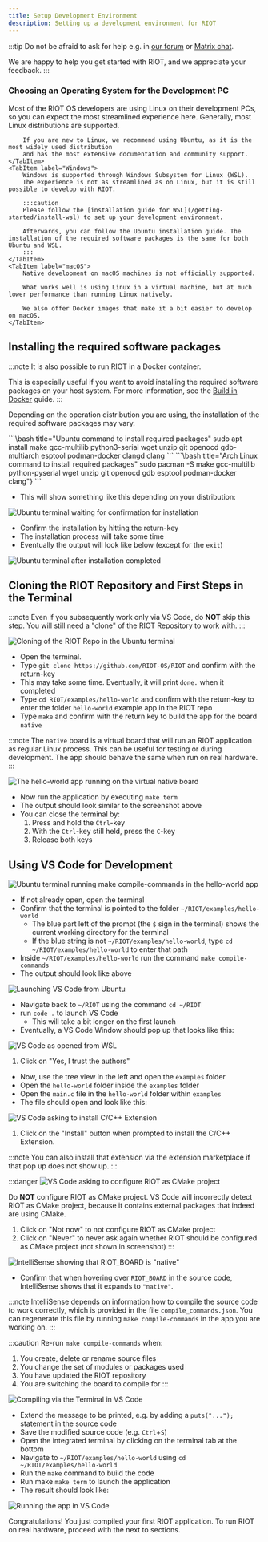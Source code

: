 ```yaml
---
title: Setup Development Environment
description: Setting up a development environment for RIOT
---
```



:::tip
Do not be afraid to ask for help e.g. in [our forum](https://forum.riot-os.org/) or [Matrix chat](https://matrix.to/#/#riot-os:matrix.org).

We are happy to help you get started with RIOT, and we appreciate your feedback.
:::

### Choosing an Operating System for the Development PC

<Tabs syncKey="os">
    <TabItem label="Linux (Recommended)">
        Most of the RIOT OS developers are using Linux on their development PCs, so you can expect the
        most streamlined experience here. Generally, most Linux distributions are supported.

        If you are new to Linux, we recommend using Ubuntu, as it is the most widely used distribution
        and has the most extensive documentation and community support.
    </TabItem>
    <TabItem label="Windows">
        Windows is supported through Windows Subsystem for Linux (WSL). 
        The experience is not as streamlined as on Linux, but it is still possible to develop with RIOT.

        :::caution
        Please follow the [installation guide for WSL](/getting-started/install-wsl) to set up your development environment.

        Afterwards, you can follow the Ubuntu installation guide. The installation of the required software packages is the same for both Ubuntu and WSL.
        :::
    </TabItem>
    <TabItem label="macOS">
        Native development on macOS machines is not officially supported. 
        
        What works well is using Linux in a virtual machine, but at much lower performance than running Linux natively. 
        
        We also offer Docker images that make it a bit easier to develop on macOS.
    </TabItem>
</Tabs>

## Installing the required software packages

:::note
It is also possible to run RIOT in a Docker container. 

This is especially useful if you want to avoid installing the required software packages on your host system. For more information, see the [Build in Docker](/docs/guides/build-in-docker) guide.
:::

Depending on the operation distribution you are using, the installation of the required software packages may vary.

<Tabs syncKey="os">
    <TabItem label="Ubuntu">
    ```\bash title="Ubuntu command to install required packages"
        sudo apt install make gcc-multilib python3-serial wget unzip git openocd gdb-multiarch esptool podman-docker clangd clang
    ```
    </TabItem>
    <TabItem label="Arch Linux">
    ```\bash title="Arch Linux command to install required packages"
        sudo pacman -S make gcc-multilib python-pyserial wget unzip git openocd gdb esptool podman-docker clang"}
    ```
    </TabItem>
</Tabs>

- This will show something like this depending on your distribution:

![Ubuntu terminal waiting for confirmation for installation](img/03-Install_Base_Packages-01.png)

- Confirm the installation by hitting the return-key
- The installation process will take some time
- Eventually the output will look like below (except for the `exit`)

![Ubuntu terminal after installation completed](img/03-Install_Base_Packages-02.png)

## Cloning the RIOT Repository and First Steps in the Terminal

:::note
Even if you subsequently work only via VS Code, do **NOT** skip this step.
You will still need a "clone" of the RIOT Repository to work with.
:::

![Cloning of the RIOT Repo in the Ubuntu terminal](img/05-First_Steps-00.png)

- Open the terminal.
- Type `git clone https://github.com/RIOT-OS/RIOT` and confirm with the return-key
- This may take some time. Eventually, it will print `done.` when it completed
- Type `cd RIOT/examples/hello-world` and confirm with the return-key to enter
  the folder `hello-world` example app in the RIOT repo
- Type `make` and confirm with the return key to build the app for the board
  `native`

:::note
The `native` board is a virtual board that will run an RIOT application as
regular Linux process. This can be useful for testing or during development.
The app should behave the same when run on real hardware.
:::

![The `hello-world` app running on the virtual `native` board](img/05-First_Steps-01.png)

- Now run the application by executing `make term`
- The output should look similar to the screenshot above
- You can close the terminal by:
    1. Press and hold the `Ctrl`-key
    2. With the `Ctrl`-key still held, press the `C`-key
    3. Release both keys

## Using VS Code for Development

![Ubuntu terminal running `make compile-commands` in the `hello-world` app](img/06-Use_VS_Code-00.png)

- If not already open, open the terminal
- Confirm that the terminal is pointed to the folder `~/RIOT/examples/hello-world`
    - The blue part left of the prompt (the `$` sign in the terminal) shows
      the current working directory for the terminal
    - If the blue string is not `~/RIOT/examples/hello-world`, type
      `cd ~/RIOT/examples/hello-world` to enter that path
- Inside `~/RIOT/examples/hello-world` run the command `make compile-commands`
- The output should look like above

![Launching VS Code from Ubuntu](img/06-Use_VS_Code-01.png)

- Navigate back to `~/RIOT` using the command `cd ~/RIOT`
- run `code .` to launch VS Code
    - This will take a bit longer on the first launch
- Eventually, a VS Code Window should pop up that looks like this:

![VS Code as opened from WSL](img/06-Use_VS_Code-02.png)

1. Click on "Yes, I trust the authors"

- Now, use the tree view in the left and open the `examples` folder
- Open the `hello-world` folder inside the `examples` folder
- Open the `main.c` file in the `hello-world` folder within `examples`
- The file should open and look like this:

![VS Code asking to install C/C++ Extension](img/06-Use_VS_Code-03.png)

1. Click on the "Install" button when prompted to install the C/C++ Extension.

:::note
You can also install that extension via the extension marketplace if that pop up does not show up.
:::

:::danger
![VS Code asking to configure RIOT as CMake project](img/06-Use_VS_Code-04.png)

Do **NOT** configure RIOT as CMake project. VS Code will incorrectly detect
RIOT as CMake project, because it contains external packages that indeed are
using CMake.

1. Click on "Not now" to not configure RIOT as CMake project
2. Click on "Never" to never ask again whether RIOT should be configured as
   CMake project (not shown in screenshot)
:::

![IntelliSense showing that `RIOT_BOARD` is `"native"`](img/06-Use_VS_Code-05.png)

- Confirm that when hovering over `RIOT_BOARD` in the source code, IntelliSense
  shows that it expands to `"native"`.

:::note
IntelliSense depends on information how to compile the source code to work
correctly, which is provided in the file `compile_commands.json`. You can
regenerate this file by running `make compile-commands` in the app you are
working on.
:::

:::caution
Re-run `make compile-commands` when:
1. You create, delete or rename source files
2. You change the set of modules or packages used
3. You have updated the RIOT repository
4. You are switching the board to compile for
:::

![Compiling via the Terminal in VS Code](img/06-Use_VS_Code-06.png)

- Extend the message to be printed, e.g. by adding a `puts("...");` statement
  in the source code
- Save the modified source code (e.g. `Ctrl`+`S`)
- Open the integrated terminal by clicking on the terminal tab at the bottom
- Navigate to `~/RIOT/examples/hello-world` using `cd ~/RIOT/examples/hello-world`
- Run the `make` command to build the code
- Run make `make term` to launch the application
- The result should look like:

![Running the app in VS Code](img/06-Use_VS_Code-07.png)

Congratulations! You just compiled your first RIOT application. To run RIOT
on real hardware, proceed with the next to sections.
